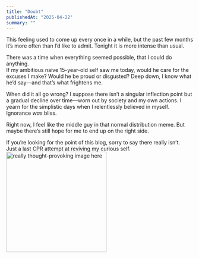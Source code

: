 ```yaml
---
title: "Doubt"
publishedAt: "2025-04-22"
summary: ""
---
```


This feeling used to come up every once in a while, but the past few months it’s more often than I’d like to admit. Tonight it is more intense than usual. 

There was a time when everything seemed possible, that I could do anything.  
If my ambitious naive 15-year-old self saw me today, would he care for the excuses I make? Would he be proud or disgusted? Deep down, I know what he’d say—and that’s what frightens me.

When did it all go wrong? I suppose there isn’t a singular inflection point but a gradual decline over time—worn out by society and my own actions. I yearn for the simplistic days when I relentlessly believed in myself. Ignorance <em>was</em> bliss.

Right now, I feel like the middle guy in that normal distribution meme. But maybe there’s still hope for me to end up on the right side.

If you’re looking for the point of this blog, sorry to say there really isn’t.  
Just a last CPR attempt at reviving my curious self.
<img
  src="/images/blog3.jpg"
  alt="really thought-provoking image here"
  width="270"
/>
<br></br>
